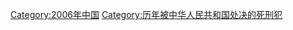{{Catmore|2006年被中华人民共和国处决的死刑犯列表}}

[[Category:2006年中国|Category:2006年中国]]
[[Category:历年被中华人民共和国处决的死刑犯|Category:历年被中华人民共和国处决的死刑犯]]